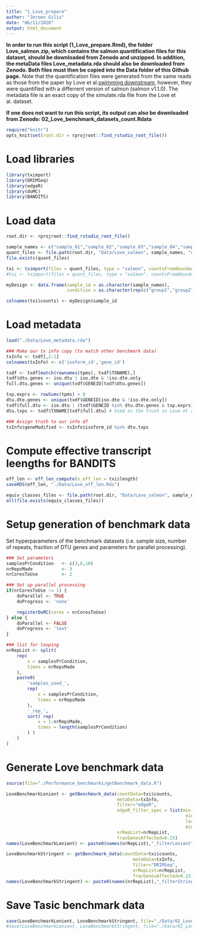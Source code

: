 ```yaml
---
title: "1_Love_prepare"
author: "Jeroen Gilis"
date: "06/11/2020"
output: html_document
---
```


**In order to run this script (1_Love_prepare.Rmd), the folder Love_salmon.zip, which contains the salmon quantification files for this dataset, should be downloaded from Zenodo and unzipped. In addition, the metaData files Love_metadata.rda should also be downloaded from Zenodo. Both files must then be copied into the Data folder of this Github page.** Note that the quantification files were generated from the same reads as those from the paper by Love et al.[swimming downstream](https://doi.org/10.12688/f1000research.15398.3), however, they were quantified with a differrent version of salmon (salmon v1.1.0). The metadata file is an exact copy of the simulate.rda file from the Love et al. dataset.

**If one does not want to run this script, its output can also be downloaded from Zenodo: 02_Love_benchmark_datasets_count.Rdata**

```r
require("knitr")
opts_knit$set(root.dir = rprojroot::find_rstudio_root_file())
```

# Load libraries

```r
library(tximport)
library(DRIMSeq)
library(edgeR)
library(doMC)
library(BANDITS)
```

# Load data

```r
root.dir <- rprojroot::find_rstudio_root_file()

sample_names <- c("sample_01","sample_02","sample_03","sample_04","sample_05","sample_06","sample_07","sample_08","sample_09","sample_10","sample_11","sample_12","sample_13","sample_14","sample_15","sample_16","sample_17","sample_18","sample_19","sample_20","sample_21","sample_22","sample_23","sample_24")
quant_files <- file.path(root.dir, "Data/Love_salmon", sample_names, "quant.sf")
file.exists(quant_files)

txi <- tximport(files = quant_files, type = "salmon", countsFromAbundance = "no", txOut = TRUE)
#txi <- tximport(files = quant_files, type = "salmon", countsFromAbundance = "scaledTPM", txOut = TRUE)

myDesign <- data.frame(sample_id = as.character(sample_names),
                       condition = as.character(rep(c("group1","group2")),each=5))

colnames(txi$counts) <- myDesign$sample_id
```

# Load metadata

```r
load("./Data/Love_metadata.rda")

### Make our tx info copy (to match other benchmark data)
txInfo <- txdf[,2:1]
colnames(txInfo) <- c('isoform_id','gene_id')

txdf <- txdf[match(rownames(tpms), txdf$TXNAME),]
txdf$dtu.genes <- iso.dtu | iso.dte & !iso.dte.only
full.dtu.genes <- unique(txdf$GENEID[txdf$dtu.genes])

txp.exprs <- rowSums(tpms) > 0
dtu.dte.genes <- unique(txdf$GENEID[iso.dte & !iso.dte.only])
txdf$full.dtu <- iso.dtu | (txdf$GENEID %in% dtu.dte.genes & txp.exprs)
dtu.txps <- txdf$TXNAME[txdf$full.dtu] # Used as the truth in Love et al 2018

### Assign truth to our info df
txInfo$geneModified <- txInfo$isoform_id %in% dtu.txps
```

# Compute effective transcript leengths for BANDITS

```r
eff_len <- eff_len_compute(x_eff_len = txi$length)
saveRDS(eff_len, "./Data/Love_eff_len.Rds")

equiv_classes_files <- file.path(root.dir, "Data/Love_salmon", sample_names, "aux_info", "eq_classes.txt")
all(file.exists(equiv_classes_files))
```

# Setup generation of benchmark data

Set hyperparameters of the benchmark datasets (i.e. sample size, number of repeats, fraction of DTU genes and parameters for parallel processing).

```r
### Set parameters
samplesPrCondition   <- c(3,6,10)
nrRepsMade           <- 3
nrCoresToUse         <- 2

### Set up parallel processing
if(nrCoresToUse != 1) {
    doParallel <- TRUE
    doProgress <- 'none'

    registerDoMC(cores = nrCoresToUse)
} else {
    doParallel <- FALSE
    doProgress <- 'text'
}

### list for looping
nrRepList <- split(
    rep(
        x = samplesPrCondition,
        times = nrRepsMade
    ),
    paste0(
        'samples_used_',
        rep(
            x = samplesPrCondition,
            times = nrRepsMade
        ),
        '_rep_',
        sort( rep(
            x = 1:nrRepsMade,
            times = length(samplesPrCondition)
        ) )
    )
)
```

# Generate Love benchmark data

```r
source(file="./Performance_benchmarks/getBenchmark_data.R")
```

```r
LoveBenchmarkLenient <- getBenchmark_data(countData=txi$counts, 
                                          metaData=txInfo,
                                          filter="edgeR",
                                          edgeR_filter_spec = list(min.count = 10, 
                                                                    min.total.count = 15, 
                                                                    large.n = 10, 
                                                                    min.prop = 0.7),
                                          nrRepList=nrRepList, 
                                          fracGenesAffected=0.15)
names(LoveBenchmarkLenient) <- paste0(names(nrRepList),"_filterLenient")

LoveBenchmarkStringent <- getBenchmark_data(countData=txi$counts,
                                                metaData=txInfo,
                                                filter="DRIMSeq", 
                                                nrRepList=nrRepList, 
                                                fracGenesAffected=0.15)
names(LoveBenchmarkStringent) <- paste0(names(nrRepList),"_filterStringent")
```

# Save Tasic benchmark data

```r
save(LoveBenchmarkLenient, LoveBenchmarkStringent, file="./Data/02_Love_benchmark_datasets_count.Rdata")
#save(LoveBenchmarkLenient, LoveBenchmarkStringent, file="./Data/02_Love_benchmark_datasets_scaledTPM.Rdata")
```

